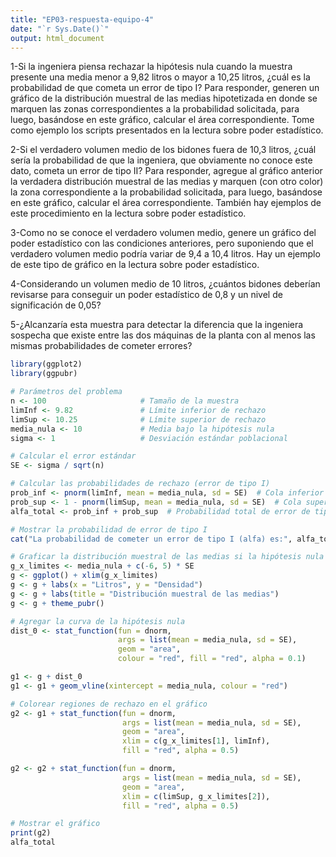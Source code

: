 ```yaml
---
title: "EP03-respuesta-equipo-4"
date: "`r Sys.Date()`"
output: html_document
---
```

1-Si la ingeniera piensa rechazar la hipótesis nula cuando la muestra presente una media menor a 9,82 litros o mayor a 10,25 litros, ¿cuál es la probabilidad de que cometa un error de tipo I? Para responder, generen un gráfico de la distribución muestral de las medias hipotetizada en donde se marquen las zonas correspondientes a la probabilidad solicitada, para luego, basándose en este gráfico, calcular el área correspondiente. Tome como ejemplo los scripts presentados en la lectura sobre poder estadístico.



2-Si el verdadero volumen medio de los bidones fuera de 10,3 litros, ¿cuál sería la probabilidad de que la ingeniera, que obviamente no conoce este dato, cometa un error de tipo II? Para responder, agregue al gráfico anterior la verdadera distribución muestral de las medias y marquen (con otro color) la zona correspondiente a la probabilidad solicitada, para luego, basándose en este gráfico, calcular el área correspondiente. También hay ejemplos de este procedimiento en la lectura sobre poder estadístico.


3-Como no se conoce el verdadero volumen medio, genere un gráfico del poder estadístico con las condiciones anteriores, pero suponiendo que el verdadero volumen medio podría variar de 9,4 a 10,4 litros. Hay un ejemplo de este tipo de gráfico en la lectura sobre poder estadístico.

4-Considerando un volumen medio de 10 litros, ¿cuántos bidones deberían revisarse para conseguir un poder estadístico de 0,8 y un nivel de significación de 0,05?

5-¿Alcanzaría esta muestra para detectar la diferencia que la ingeniera sospecha que existe entre las dos máquinas de la planta con al menos las mismas probabilidades de cometer errores?


```r
library(ggplot2)
library(ggpubr)

# Parámetros del problema
n <- 100                     # Tamaño de la muestra
limInf <- 9.82               # Límite inferior de rechazo
limSup <- 10.25              # Límite superior de rechazo
media_nula <- 10             # Media bajo la hipótesis nula
sigma <- 1                   # Desviación estándar poblacional

# Calcular el error estándar
SE <- sigma / sqrt(n)

# Calcular las probabilidades de rechazo (error de tipo I)
prob_inf <- pnorm(limInf, mean = media_nula, sd = SE)  # Cola inferior
prob_sup <- 1 - pnorm(limSup, mean = media_nula, sd = SE)  # Cola superior
alfa_total <- prob_inf + prob_sup  # Probabilidad total de error de tipo I

# Mostrar la probabilidad de error de tipo I
cat("La probabilidad de cometer un error de tipo I (alfa) es:", alfa_total, "\n")

# Graficar la distribución muestral de las medias si la hipótesis nula fuera verdadera
g_x_limites <- media_nula + c(-6, 5) * SE
g <- ggplot() + xlim(g_x_limites)
g <- g + labs(x = "Litros", y = "Densidad")
g <- g + labs(title = "Distribución muestral de las medias")
g <- g + theme_pubr()

# Agregar la curva de la hipótesis nula
dist_0 <- stat_function(fun = dnorm,
                        args = list(mean = media_nula, sd = SE),
                        geom = "area",
                        colour = "red", fill = "red", alpha = 0.1)

g1 <- g + dist_0
g1 <- g1 + geom_vline(xintercept = media_nula, colour = "red")

# Colorear regiones de rechazo en el gráfico
g2 <- g1 + stat_function(fun = dnorm,
                         args = list(mean = media_nula, sd = SE),
                         geom = "area",
                         xlim = c(g_x_limites[1], limInf),
                         fill = "red", alpha = 0.5)

g2 <- g2 + stat_function(fun = dnorm,
                         args = list(mean = media_nula, sd = SE),
                         geom = "area",
                         xlim = c(limSup, g_x_limites[2]),
                         fill = "red", alpha = 0.5)

# Mostrar el gráfico
print(g2)
alfa_total

```
